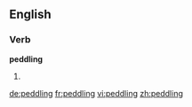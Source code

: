 ==English==

===Verb===
'''peddling'''

# {{present participle of|peddle}}

[[de:peddling]]
[[fr:peddling]]
[[vi:peddling]]
[[zh:peddling]]